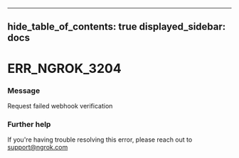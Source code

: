 

---
hide_table_of_contents: true
displayed_sidebar: docs
---


# ERR_NGROK_3204

### Message
Request failed webhook verification

<ErrorDetails />



### Further help
If you're having trouble resolving this error, please reach out to [support@ngrok.com](mailto:support@ngrok.com?subject=Help%20with%20ERR_NGROK_3204)

